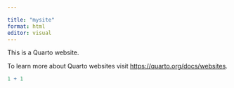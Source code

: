 ```yaml
---

title: "mysite"
format: html
editor: visual
---
```


This is a Quarto website.

To learn more about Quarto websites visit <https://quarto.org/docs/websites>.

```r
1 + 1
```
